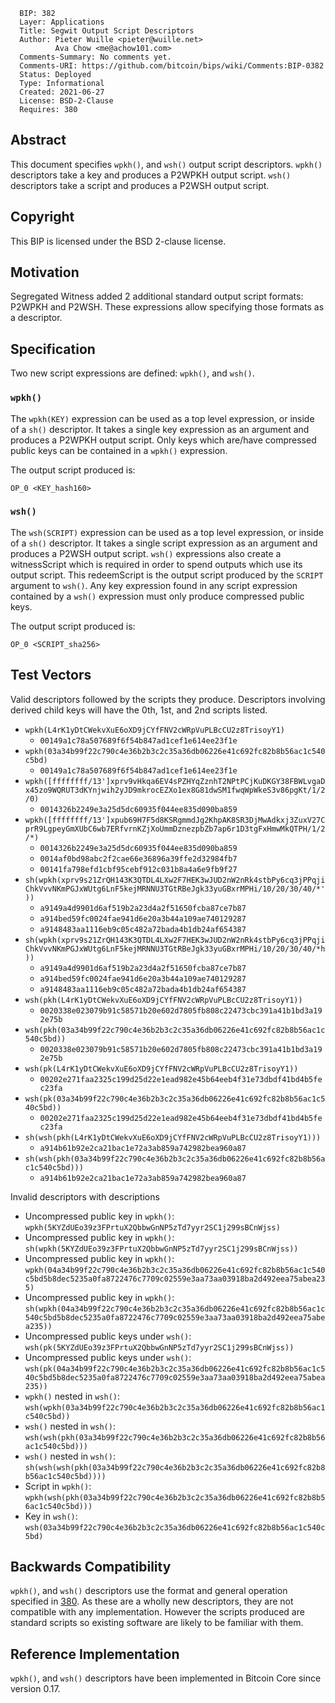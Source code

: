 <pre>
  BIP: 382
  Layer: Applications
  Title: Segwit Output Script Descriptors
  Author: Pieter Wuille <pieter@wuille.net>
          Ava Chow <me@achow101.com>
  Comments-Summary: No comments yet.
  Comments-URI: https://github.com/bitcoin/bips/wiki/Comments:BIP-0382
  Status: Deployed
  Type: Informational
  Created: 2021-06-27
  License: BSD-2-Clause
  Requires: 380
</pre>

==Abstract==

This document specifies <tt>wpkh()</tt>, and <tt>wsh()</tt> output script descriptors.
<tt>wpkh()</tt> descriptors take a key and produces a P2WPKH output script.
<tt>wsh()</tt> descriptors take a script and produces a P2WSH output script.

==Copyright==

This BIP is licensed under the BSD 2-clause license.

==Motivation==

Segregated Witness added 2 additional standard output script formats: P2WPKH and P2WSH.
These expressions allow specifying those formats as a descriptor.

==Specification==

Two new script expressions are defined: <tt>wpkh()</tt>, and <tt>wsh()</tt>.

===<tt>wpkh()</tt>===

The <tt>wpkh(KEY)</tt> expression can be used as a top level expression, or inside of a <tt>sh()</tt> descriptor.
It takes a single key expression as an argument and produces a P2WPKH output script.
Only keys which are/have compressed public keys can be contained in a <tt>wpkh()</tt> expression.

The output script produced is:
<pre>
OP_0 <KEY_hash160>
</pre>

===<tt>wsh()</tt>===

The <tt>wsh(SCRIPT)</tt> expression can be used as a top level expression, or inside of a <tt>sh()</tt> descriptor.
It takes a single script expression as an argument and produces a P2WSH output script.
<tt>wsh()</tt> expressions also create a witnessScript which is required in order to spend outputs which use its output script.
This redeemScript is the output script produced by the <tt>SCRIPT</tt> argument to <tt>wsh()</tt>.
Any key expression found in any script expression contained by a <tt>wsh()</tt> expression must only produce compressed public keys.

The output script produced is:
<pre>
OP_0 <SCRIPT_sha256>
</pre>

==Test Vectors==

Valid descriptors followed by the scripts they produce. Descriptors involving derived child keys will have the 0th, 1st, and 2nd scripts listed.

* <tt>wpkh(L4rK1yDtCWekvXuE6oXD9jCYfFNV2cWRpVuPLBcCU2z8TrisoyY1)</tt>
** <tt>00149a1c78a507689f6f54b847ad1cef1e614ee23f1e</tt>
* <tt>wpkh(03a34b99f22c790c4e36b2b3c2c35a36db06226e41c692fc82b8b56ac1c540c5bd)</tt>
** <tt>00149a1c78a507689f6f54b847ad1cef1e614ee23f1e</tt>
* <tt>wpkh([ffffffff/13']xprv9vHkqa6EV4sPZHYqZznhT2NPtPCjKuDKGY38FBWLvgaDx45zo9WQRUT3dKYnjwih2yJD9mkrocEZXo1ex8G81dwSM1fwqWpWkeS3v86pgKt/1/2/0)</tt>
** <tt>0014326b2249e3a25d5dc60935f044ee835d090ba859</tt>
* <tt>wpkh([ffffffff/13']xpub69H7F5d8KSRgmmdJg2KhpAK8SR3DjMwAdkxj3ZuxV27CprR9LgpeyGmXUbC6wb7ERfvrnKZjXoUmmDznezpbZb7ap6r1D3tgFxHmwMkQTPH/1/2/*)</tt>
** <tt>0014326b2249e3a25d5dc60935f044ee835d090ba859</tt>
** <tt>0014af0bd98abc2f2cae66e36896a39ffe2d32984fb7</tt>
** <tt>00141fa798efd1cbf95cebf912c031b8a4a6e9fb9f27</tt>
* <tt>sh(wpkh(xprv9s21ZrQH143K3QTDL4LXw2F7HEK3wJUD2nW2nRk4stbPy6cq3jPPqjiChkVvvNKmPGJxWUtg6LnF5kejMRNNU3TGtRBeJgk33yuGBxrMPHi/10/20/30/40/*'))</tt>
** <tt>a9149a4d9901d6af519b2a23d4a2f51650fcba87ce7b87</tt>
** <tt>a914bed59fc0024fae941d6e20a3b44a109ae740129287</tt>
** <tt>a9148483aa1116eb9c05c482a72bada4b1db24af654387</tt>
* <tt>sh(wpkh(xprv9s21ZrQH143K3QTDL4LXw2F7HEK3wJUD2nW2nRk4stbPy6cq3jPPqjiChkVvvNKmPGJxWUtg6LnF5kejMRNNU3TGtRBeJgk33yuGBxrMPHi/10/20/30/40/*h))</tt>
** <tt>a9149a4d9901d6af519b2a23d4a2f51650fcba87ce7b87</tt>
** <tt>a914bed59fc0024fae941d6e20a3b44a109ae740129287</tt>
** <tt>a9148483aa1116eb9c05c482a72bada4b1db24af654387</tt>
* <tt>wsh(pkh(L4rK1yDtCWekvXuE6oXD9jCYfFNV2cWRpVuPLBcCU2z8TrisoyY1))</tt>
** <tt>0020338e023079b91c58571b20e602d7805fb808c22473cbc391a41b1bd3a192e75b</tt>
* <tt>wsh(pkh(03a34b99f22c790c4e36b2b3c2c35a36db06226e41c692fc82b8b56ac1c540c5bd))</tt>
** <tt>0020338e023079b91c58571b20e602d7805fb808c22473cbc391a41b1bd3a192e75b</tt>
* <tt>wsh(pk(L4rK1yDtCWekvXuE6oXD9jCYfFNV2cWRpVuPLBcCU2z8TrisoyY1))</tt>
** <tt>00202e271faa2325c199d25d22e1ead982e45b64eeb4f31e73dbdf41bd4b5fec23fa</tt>
* <tt>wsh(pk(03a34b99f22c790c4e36b2b3c2c35a36db06226e41c692fc82b8b56ac1c540c5bd))</tt>
** <tt>00202e271faa2325c199d25d22e1ead982e45b64eeb4f31e73dbdf41bd4b5fec23fa</tt>
* <tt>sh(wsh(pkh(L4rK1yDtCWekvXuE6oXD9jCYfFNV2cWRpVuPLBcCU2z8TrisoyY1)))</tt>
** <tt>a914b61b92e2ca21bac1e72a3ab859a742982bea960a87</tt>
* <tt>sh(wsh(pkh(03a34b99f22c790c4e36b2b3c2c35a36db06226e41c692fc82b8b56ac1c540c5bd)))</tt>
** <tt>a914b61b92e2ca21bac1e72a3ab859a742982bea960a87</tt>

Invalid descriptors with descriptions

* Uncompressed public key in <tt>wpkh()</tt>: <tt>wpkh(5KYZdUEo39z3FPrtuX2QbbwGnNP5zTd7yyr2SC1j299sBCnWjss)</tt>
* Uncompressed public key in <tt>wpkh()</tt>: <tt>sh(wpkh(5KYZdUEo39z3FPrtuX2QbbwGnNP5zTd7yyr2SC1j299sBCnWjss))</tt>
* Uncompressed public key in <tt>wpkh()</tt>: <tt>wpkh(04a34b99f22c790c4e36b2b3c2c35a36db06226e41c692fc82b8b56ac1c540c5bd5b8dec5235a0fa8722476c7709c02559e3aa73aa03918ba2d492eea75abea235)</tt>
* Uncompressed public key in <tt>wpkh()</tt>: <tt>sh(wpkh(04a34b99f22c790c4e36b2b3c2c35a36db06226e41c692fc82b8b56ac1c540c5bd5b8dec5235a0fa8722476c7709c02559e3aa73aa03918ba2d492eea75abea235))</tt>
* Uncompressed public keys under <tt>wsh()</tt>: <tt>wsh(pk(5KYZdUEo39z3FPrtuX2QbbwGnNP5zTd7yyr2SC1j299sBCnWjss))</tt>
* Uncompressed public keys under <tt>wsh()</tt>: <tt>wsh(pk(04a34b99f22c790c4e36b2b3c2c35a36db06226e41c692fc82b8b56ac1c540c5bd5b8dec5235a0fa8722476c7709c02559e3aa73aa03918ba2d492eea75abea235))</tt>
* <tt>wpkh()</tt> nested in <tt>wsh()</tt>: <tt>wsh(wpkh(03a34b99f22c790c4e36b2b3c2c35a36db06226e41c692fc82b8b56ac1c540c5bd))</tt>
* <tt>wsh()</tt> nested in <tt>wsh()</tt>: <tt>wsh(wsh(pkh(03a34b99f22c790c4e36b2b3c2c35a36db06226e41c692fc82b8b56ac1c540c5bd)))</tt>
* <tt>wsh()</tt> nested in <tt>wsh()</tt>: <tt>sh(wsh(wsh(pkh(03a34b99f22c790c4e36b2b3c2c35a36db06226e41c692fc82b8b56ac1c540c5bd))))</tt>
* Script in <tt>wpkh()</tt>: <tt>wpkh(wsh(pkh(03a34b99f22c790c4e36b2b3c2c35a36db06226e41c692fc82b8b56ac1c540c5bd)))</tt>
* Key in <tt>wsh()</tt>: <tt>wsh(03a34b99f22c790c4e36b2b3c2c35a36db06226e41c692fc82b8b56ac1c540c5bd)</tt>

==Backwards Compatibility==

<tt>wpkh()</tt>, and <tt>wsh()</tt> descriptors use the format and general operation specified in [[bip-0380.mediawiki|380]].
As these are a wholly new descriptors, they are not compatible with any implementation.
However the scripts produced are standard scripts so existing software are likely to be familiar with them.

==Reference Implementation==

<tt>wpkh()</tt>, and <tt>wsh()</tt> descriptors have been implemented in Bitcoin Core since version 0.17.
